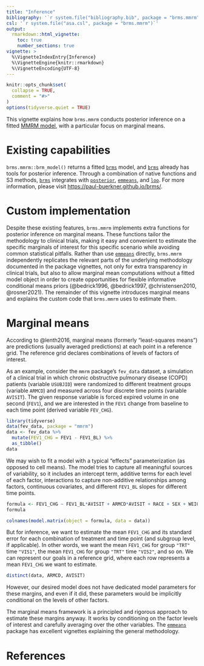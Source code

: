```yaml
---
title: "Inference"
bibliography: '`r system.file("bibliography.bib", package = "brms.mmrm")`'
csl: '`r system.file("asa.csl", package = "brms.mmrm")`'
output:
  rmarkdown::html_vignette:
    toc: true
    number_sections: true
vignette: >
  %\VignetteIndexEntry{Inference}
  %\VignetteEngine{knitr::rmarkdown}
  %\VignetteEncoding{UTF-8}
---
```


```r
knitr::opts_chunk$set(
  collapse = TRUE,
  comment = "#>"
)
options(tidyverse.quiet = TRUE)
```

This vignette explains how `brms.mmrm` conducts posterior inference on a fitted [MMRM model](https://openpharma.github.io/brms.mmrm/articles/model.html), with a particular focus on marginal means.

# Existing capabilities

`brms.mmrm::brm_model()` returns a fitted [`brms`](https://paul-buerkner.github.io/brms/) model, and [`brms`](https://paul-buerkner.github.io/brms/) already has tools for posterior inference. Through a combination of native functions and S3 methods, [`brms`](https://paul-buerkner.github.io/brms/) integrates with [`posterior`](https://mc-stan.org/posterior/), [`emmeans`](https://cran.r-project.org/package=emmeans), and [`loo`](https://mc-stan.org/loo/). For more information, please visit <https://paul-buerkner.github.io/brms/>. 

# Custom implementation

Despite these existing features, `brms.mmrm` implements extra functions for posterior inference on marginal means. These functions tailor the methodology to clinical trials, making it easy and convenient to estimate the specific marginals of interest for this specific scenario while avoiding common statistical pitfalls. Rather than use [`emmeans`](https://cran.r-project.org/package=emmeans) directly, `brms.mmrm` independently replicates the relevant parts of the underlying methodology documented in the package vignettes, not only for extra transparency in clinical trials, but also to allow marginal mean computations without a fitted model object in order to create opportunities for flexible informative conditional means priors (@bedrick1996, @bedrick1997, @christensen2010, @rosner2021). The remainder of this vignette introduces marginal means and explains the custom code that `brms.mmrm` uses to estimate them.

# Marginal means

According to @lenth2016, marginal means (formerly "least-squares means") are predictions (usually averaged predictions) at each point in a reference grid. The reference grid declares combinations of levels of factors of interest.

As an example, consider the `mmrm` package's `fev_data` dataset, a simulation of a clinical trial in which chronic obstructive pulmonary disease (COPD) patients (variable `USUBJID`) were randomized to different treatment groups (variable `ARMCD`) and measured across four discrete time points (variable `AVISIT`). The given response variable is forced expired volume in one second (`FEV1`), and we are interested in the `FEV1` change from baseline to each time point (derived variable `FEV_CHG`).

```r
library(tidyverse)
data(fev_data, package = "mmrm")
data <- fev_data %>%
  mutate(FEV1_CHG = FEV1 - FEV1_BL) %>%
  as_tibble()
data
```

We may wish to fit a model with a typical "effects" parameterization (as opposed to cell means). The model tries to capture all meaningful sources of variability, so it includes an intercept term, additive terms for each level of each factor, interactions to capture non-additive relationships among factors, continuous covariates, and different `FEV1_BL` slopes for different time points.

```r
formula <- FEV1_CHG ~ FEV1_BL*AVISIT + ARMCD*AVISIT + RACE + SEX + WEIGHT
formula
```

```r
colnames(model.matrix(object = formula, data = data))
```

But for inference, we want to estimate the mean `FEV1_CHG` and its standard error for each combination of treatment and time point (and subgroup level, if applicable). In other words, we want the mean `FEV1_CHG` for group `"TRT"` time `"VIS1"`, the mean `FEV1_CHG` for group `"TRT"` time `"VIS2"`, and so on. We can represent our goals in a reference grid, where each row represents a mean `FEV1_CHG` we want to estimate. 

```r
distinct(data, ARMCD, AVISIT)
```

However, our desired model does not have dedicated model parameters for these margins, and even if it did, these parameters would be implicitly conditional on the levels of other factors.

The marginal means framework is a principled and rigorous approach to estimate these margins anyway. It works by conditioning on the factor levels of interest and carefully averaging over the other variables. The [`emmeans`](https://CRAN.R-project.org/package=emmeans) package has excellent vignettes explaining the general methodology. 

# References
